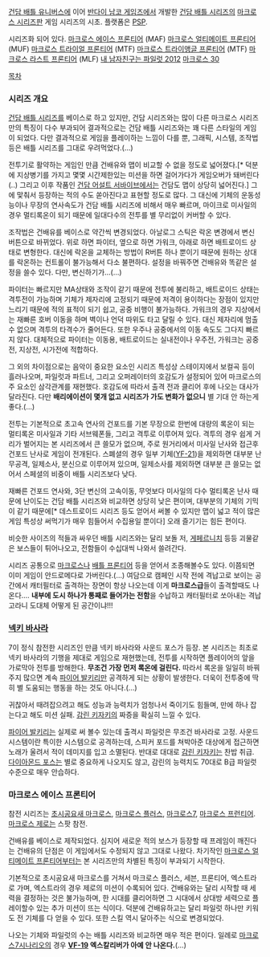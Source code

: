 [[건담 배틀 유니버스]]에 이어 [[반다이 남코 게임즈]]에서 개발한 [[건담 배틀 시리즈]]의 [[마크로스 시리즈]]판 게임 시리즈의 시초. 플랫폼은 [[PSP]]. 

시리즈화 되어 있다.
[[마크로스 에이스 프론티어]] (MAF)
[[마크로스 얼티메이트 프론티어]] (MUF)
[[마크로스 트라이얼 프론티어]] (MTF)
[[마크로스 트라이앵글 프론티어]] (MTF)
[[마크로스 라스트 프론티어]] (MLF)
[[내 남자친구는 파일럿 2012]]
[[마크로스 30]]

[[목차]]
=== 시리즈 개요 ===
[[건담 배틀 시리즈]]를 베이스로 하고 있지만, 건담 시리즈와는 많이 다른 마크로스 시리즈만의 특징이 다수 부과되어 결과적으로는 건담 배틀 시리즈와는 꽤 다른 스타일의 게임이 되었다. 다만 결과적으로 게임을 플레이하는 느낌이 다를 뿐, 그래픽, 시스템, 조작법 등은 배틀 시리즈를 그대로 우려먹었다.(…)

전투기로 활약하는 게임인 만큼 건배유와 맵이 비교할 수 없을 정도로 넓어졌다.[* 덕분에 지상병기를 가지고 몇몇 시간제한있는 미션을 하면 걸어가다가 게임오버가 돼버린다(..) 그리고 이후 작품인 [[건담 어설트 서바이브]]에서는 건담도 맵이 상당히 넓어진다.] 그에 맟춰서 등장하는 적의 수도 쏟아진다고 표현할 정도로 많다. 그 대신에 기체의 운동성능이나 무장의 연사속도가 건담 배틀 시리즈에 비해서 매우 빠르며, 마이크로 미사일의 경우 멀티록온이 되기 때문에 일대다수의 전투를 별 무리없이 커버할 수 있다.

조작법은 건배유를 베이스로 약간씩 변경되었다. 아날로그 스틱은 락온 변경에서 변신 버튼으로 바뀌었다. 위로 하면 파이터, 옆으로 하면 가워크, 아래로 하면 배트로이드 상태로 변형한다. 대신에 락온을 교체하는 방법이 R버튼 하나 뿐이기 때문에 원하는 상대를 락온하는 컨트롤이 불가능해서 다소 불편하다. 설정을 바꿔주면 건배유와 똑같은 설정을 쓸수 있다. 다만, 변신하기가...(…)

파이터는 빠르지만 MA상태와 조작이 같기 때문에 전투에 불리하고, 배트로이드 상태는 격투전이 가능하며 기체가 제자리에 고정되기 때문에 저격이 용이하다는 장점이 있지만 느리기 때문에 적의 표적이 되기 쉽고, 공중 비행이 불가능하다. 가워크의 경우 지상에서는 재빠른 호버 이동을 하며 벽이나 언덕 따위도 타고 달릴 수 있다. 대신 제자리에 멈출 수 없으며 격투의 타격수가 줄어든다. 또한 우주나 공중에서의 이동 속도도 그다지 빠르지 않다. 대체적으로 파이터는 이동용, 배트로이드는 실내전이나 우주전, 가워크는 공중전, 지상전, 시가전에 적합하다. 

그 외의 차이점으로는 음악이 중요한 요소인 시리즈 특성상 스테이지에서 보컬곡 등이 흘러나오며, 파일럿과 파트너, 그리고 오퍼레이터의 호감도가 설정되어 있어 마크로스의 주 요소인 삼각관계를 재현했다. 호감도에 따라서 출격 전과 클리어 후에 나오는 대사가 달라진다. 다만 '''배리에이션이 몇개 없고 시리즈가 가도 변화가 없으니''' 별 기대 안 하는게 좋다.(…) 

전투는 기본적으로 초고속 연사의 건포드를 기본 무장으로 한번에 대량의 록온이 되는 멀티록온 미사일과 기타 서브웨폰들, 그리고 격투로 이루어져 있다. 격투의 경우 쉽게 거리가 벌어지는 본 시리즈에서 큰 쓸모가 없으며, 주로 원거리에서 미사일 난사와 접근후 건포드 난사로 게임이 전개된다. 스폐셜의 경우 일부 기체([[YF-21]])을 제외하면 대부분 난무공격, 일제소사, 분신으로 이루어져 있으며, 일제소사를 제외하면 대부분 큰 쓸모는 없어서 스페셜의 비중이 배틀 시리즈보다 낮다.

재빠른 건포드 연사와, 3단 변신의 고속이동, 무엇보다 미사일의 다수 멀티록온 난사 때문에 난이도는 건담 배틀 시리즈와 비교하면 상당히 낮은 편이며, 대부분의 기체의 기믹이 같기 때문에[* 데스트로이드 시리즈 등도 얻어서 써볼 수 있지만 맵이 넓고 적이 많은 게임 특성상 써먹기가 매우 힘들어서 수집용일 뿐이다] 오래 즐기기는 힘든 편이다.

비슷한 사이즈의 적들과 싸우던 배틀 시리즈와는 달리 보돌 저, [[게페르니치]] 등등 괴물같은 보스들이 튀어나오고, 전함들이 수십대씩 나와서 쓸려간다.  

시리즈 공통으로 [[마크로스]]나 [[배틀 프론티어]] 등을 얻어서 조종해볼수도 있다. 이쯤되면 이미 게임이 안드로메다로 가버린다.(…) 여담으로 캠페인 시작 전에 격납고로 보이는 공간에서 캐터필터로 출격하는 장면이 항상 나오는데 이게 '''마크로스급'''들이 출격할때도 나온다.... '''내부에 도시 하나가 통째로 들어가는 전함'''을 수납하고 캐터필터로 쏘아내는 격납고라니 도대체 어떻게 된 공간이냐!!!

=== [[넥키 바사라]] ===
7이 정식 참전한 시리즈인 만큼 넥키 바사라와 사운드 포스가 등장. 본 시리즈는 최초로 넥키 바사라의 기행을 제대로 게임으로 재현했는데, 전투를 시작하면 플레이어의 앞을 가로막아 전투를 방해한다. '''무조건 가장 먼저 록온에 걸린다.''' 따라서 록온을 일일히 바꿔주지 많으면 계속 [[파이어 발키리]]만 공격하게 되는 상황이 발생한다. 더욱이 전투중에 딱히 별 도움되는 행동을 하는 것도 아니다.(…) 

귀찮아서 때려잡으려고 해도 성능과 능력치가 엄청나서 죽이기도 힘들며, 만에 하나 잡는다고 해도 미션 실패. [[감린 키자키]]의 짜증을 확실히 느낄 수 있다.

[[파이어 발키리]]는 실제로 써 볼수 있는데 출격시 파일럿은 무조건 바사라로 고정. 사운드 시스템이란 특이한 시스템으로 공격하는데, 스피커 포드를 쳐박아준 대상에게 접근하면 노래가 울려서 적이 데미지를 입고 소멸된다. 반대로 대대로 [[감린 키자키]]는 찬밥 취급. [[다이아몬드 포스]]는 별로 중요하게 나오지도 않고, 감린의 능력치도 70대로 B급 파일럿 수준으로 매우 안습하다. 

=== 마크로스 에이스 프론티어 ===
참전 시리즈는 [[초시공요새 마크로스]], [[마크로스 플러스]], [[마크로스7]], [[마크로스 프런티어]]. [[마크로스 제로]]는 스팟 참전. 

건배유를 베이스로 제작되었다. 심지어 새로운 적의 보스가 등장할 때 프레임이 깨진다는 건배유의 단점은 이 게임에서도 수정되지 않고 그대로 나왔다. 차기작인 [[마크로스 얼티메이트 프론티어]]부터는 본 시리즈만의 차별된 특징이 부과되기 시작한다.

기본적으로 초시공요새 마크로스를 거쳐서 마크로스 플러스, 세븐, 프론티어, 엑스트라로 가며, 엑스트라의 경우 제로의 미션이 수록되어 있다. 건배유와는 달리 시작할 때 세력을 결정하는 것은 불가능하며, 한 시대를 클리어하면 그 시대에서 상대방 세력으로 플레이할수 있는 추가 미션이 뜨는 식이다. 덕분에 건배유하고는 달리 파일럿 하나만 키워도 전 기체를 다 얻을 수 있다. 또한 스킬 역시 달아주는 식으로 변경되었다.

나오는 기체와 파일럿의 수는 배틀 시리즈와 비교하면 매우 적은 편이다. 일례로 [[마크로스7]]시나리오의 경우 '''[[VF-19]] 엑스칼리버가 아예 안 나온다.'''(…)
